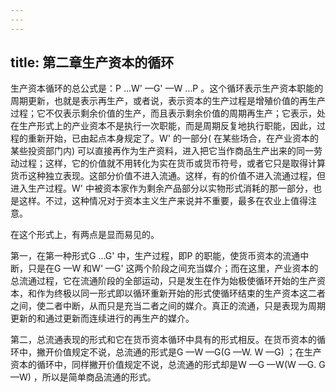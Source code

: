 ```yaml
---
---
---
```

title: 第二章生产资本的循环
---




生产资本循环的总公式是：P …W' —G' —W …P 。这个循环表示生产资本职能的周期更新，也就是表示再生产，或者说，表示资本的生产过程是增殖价值的再生产过程；它不仅表示剩余价值的生产，而且表示剩余价值的周期再生产；它表示，处在生产形式上的产业资本不是执行一次职能，而是周期反复地执行职能，因此，过程的重新开始，已由起点本身规定了。W' 的一部分( 在某些场合，在产业资本的某些投资部门内) 可以直接再作为生产资料，进入把它当作商品生产出来的同一劳动过程；这样，它的价值就不用转化为实在货币或货币符号，或者它只是取得计算货币这种独立表现。这部分价值不进入流通。这样，有的价值不进入流通过程，但进入生产过程。W' 中被资本家作为剩余产品部分以实物形式消耗的那一部分，也是这样。不过，这种情况对于资本主义生产来说并不重要，最多在农业上值得注意。

在这个形式上，有两点是显而易见的。

第一，在第一种形式G …G' 中，生产过程，即P 的职能，使货币资本的流通中断，只是在G —W 和W' —G' 这两个阶段之间充当媒介；而在这里，产业资本的总流通过程，它在流通阶段的全部运动，只是发生在作为始极使循环开始的生产资本，和作为终极以同一形式即以循环重新开始的形式使循环结束的生产资本这二者之间，使二者中断，从而只是充当二者之间的媒介。真正的流通，只是表现为周期更新的和通过更新而连续进行的再生产的媒介。

第二，总流通表现的形式和它在货币资本循环中具有的形式相反。在货币资本的循环中，撇开价值规定不说，总流通的形式是G —W —G(G —W. W —G) ；在生产资本的循环中，同样撇开价值规定不说，总流通的形式却是W —G —W(W —G. G —W) ，所以是简单商品流通的形式。